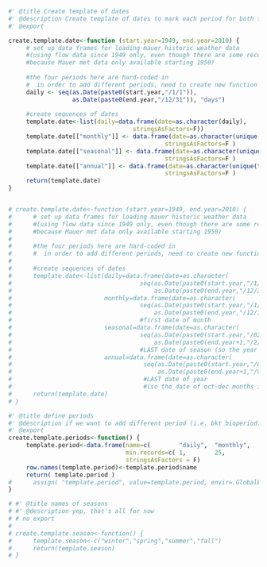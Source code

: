 ```r
#' @title Create template of dates 
#' @description Create template of dates to mark each period for both flow and weather data
#' @export

create.template.date<-function (start.year=1949, end.year=2010) {
     # set up data frames for loading mauer historic weather data
     #(using flow data since 1949 only, even though there are some records back to the 30s, 
     #because Mauer met data only available starting 1950)
     
     #the four periods here are hard-coded in
     #  in order to add different periods, need to create new function to create date templates
     daily <- seq(as.Date(paste0(start.year,"/1/1")), 
                  as.Date(paste0(end.year,"/12/31")), "days")
     
     #create sequences of dates
     template.date<-list(daily=data.frame(date=as.character(daily),
                                   stringsAsFactors=F))
     template.date[["monthly"]] <- data.frame(date=as.character(unique(to.month(daily))),
                                            stringsAsFactors=F )
     template.date[["seasonal"]] <- data.frame(date=as.character(unique(to.season(daily))),
                                            stringsAsFactors=F )
     template.date[["annual"]] <- data.frame(date=as.character(unique(to.water.year(daily))),
                                            stringsAsFactors=F )
     return(template.date)
}


# create.template.date<-function (start.year=1949, end.year=2010) {
#      # set up data frames for loading mauer historic weather data
#      #(using flow data since 1949 only, even though there are some records back to the 30s, 
#      #because Mauer met data only available starting 1950)
#      
#      #the four periods here are hard-coded in
#      #  in order to add different periods, need to create new function to create date templates
#      
#      #create sequences of dates
#      template.date<-list(daily=data.frame(date=as.character(
#                                    seq(as.Date(paste0(start.year,"/1/1")), 
#                                        as.Date(paste0(end.year,"/12/31")), "days")),stringsAsFactors=F),
#                          monthly=data.frame(date=as.character(
#                                    seq(as.Date(paste0(start.year,"/1/1")), 
#                                        as.Date(paste0(end.year,"/12/1")), "months")),stringsAsFactors=F),  
#                                    #first date of month
#                          seasonal=data.frame(date=as.character(
#                                    seq(as.Date(paste0(start.year,"/02/28")), 
#                                        as.Date(paste0(end.year+1,"/2/28")), "3 month")),stringsAsFactors=F), 
#                                    #LAST date of season (so the year of winter is the same as following spring)
#                          annual=data.frame(date=as.character(
#                                     seq(as.Date(paste0(start.year,"/09/30")), 
#                                         as.Date(paste0(end.year+1,"/9/30")), "years")),stringsAsFactors=F)  ) 
#                                     #LAST date of year 
#                                     #(so the date of oct-dec months is the same as following jan-sept months)
#      return(template.date)
# }


```



```r
#' @title define periods
#' @description if we want to add different period (i.e. bkt bioperiod), can do it here
#' @export
create.template.periods<-function() {
     template.period<-data.frame(name=c(        "daily",  "monthly",   "seasonal",    "annual"), 
                                 min.records=c( 1,        25,          80,            345), 
                                 stringsAsFactors = F)
     row.names(template.period)<-template.period$name
     return( template.period )
#      assign( "template.period", value=template.period, envir=.GlobalEnv )
}
```

```r
# #' @title names of seasons
# #' @description yep, that's all for now
# # no export
# 
# create.template.season<-function() {
#      template.season<-c("winter","spring","summer","fall")
#      return(template.season)
# }

```


